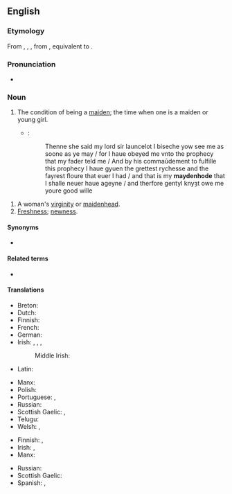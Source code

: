 ==English==

===Etymology===
From {{inh|en|enm|maydenhode}}, {{m|enm|meidenhod}}, {{m|enm|maȝdenhad}}, from {{inh|en|ang|mæġdenhād|t=maidenhood}}, equivalent to {{af|en|maiden|-hood}}.

===Pronunciation===
* {{a|UK}} {{IPA|en|/ˈmeɪd(ə)nhʊd/}}

===Noun===
{{en-noun|~}}

# {{lb|en|uncountable}} The condition of being a [[maiden]]; the time when one is a maiden or young girl.
#* {{RQ:Mlry MrtDrthr|13.3|2|XI|iij}}:
#*: Thenne she said my lord sir launcelot I biseche yow see me as soone as ye may / for I haue obeyed me vnto the prophecy that my fader teld me / And by his commaūdement to fulfille this prophecy I haue gyuen the grettest rychesse and the fayrest floure that euer I had / and that is my '''maydenhode''' that I shalle neuer haue ageyne / and therfore gentyl knyȝt owe me youre good wille
<!--Prior quote:#*:I have gyven the the grettyst ryches and the fayryst floure that ever I had, and that is my '''maydynhode''' that I shall never have agayne – and therefore, jantyll knyght, owghe me youre good wyll.-->
# A woman's [[virginity]] or [[maidenhead]].
# [[freshness|Freshness]]; [[newness]].

====Synonyms====
* {{l|en|maidhood}}

====Related terms====
* {{l|en|maidenhead}}

====Translations====
{{trans-top|condition of being maiden}}
* Breton: {{t|br|gwerc'hted}}
* Dutch: {{t+|nl|maagdelijkheid}}
* Finnish: {{t+|fi|neitsyys}}
* French: {{t+|fr|virginité}}
* German: {{t+|de|Jungfräulichkeit|f}}
* Irish: {{t|ga|iníonacht|f}}, {{t|ga|iníonas|m}}, {{t|ga|iníonas|m}}, {{t|ga|maighdeanas|m}}
*: Middle Irish: {{t|mga|ingenas|m}}
* Latin: {{t|la|virginitās|f}}
{{trans-mid}}
* Manx: {{t|gv|moidynys|f}}
* Polish: {{t+|pl|dziewictwo|n}}
* Portuguese: {{t|pt|donzelice|f}}, {{t|pt|donzelia|f}}
* Russian: {{t+|ru|деви́чество|n}}
* Scottish Gaelic: {{t|gd|òigheachd|f}}, {{t|gd|maighdeannas|m}}
* Telugu: {{t+|te|కన్నెరికము}}
* Welsh: {{t|cy|gwyryfdod|m}}, {{t|cy|morwyndod|m}}
{{trans-bottom}}

{{trans-top|maidenhead}}
* Finnish: {{t+|fi|neitsyys}}, {{t+|fi|immenkalvo}}
* Irish: {{t|ga|maighdeanas|m}}, {{t|ga|ócht|f}}
* Manx: {{t|gv|moidynys|f}}
{{trans-mid}}
* Russian: {{t+|ru|де́вственность|f}}
* Scottish Gaelic: {{t|gd|maighdeannas|m}}
* Spanish: {{t+|es|virginidad}}, {{t|es|doncellez|f}}
{{trans-bottom}}